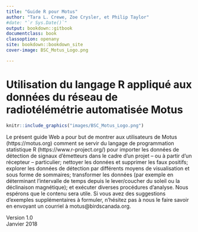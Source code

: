 ```yaml
---
title: "Guide R pour Motus"
author: "Tara L. Crewe, Zoe Crysler, et Philip Taylor"
#date: "`r Sys.Date()`"
output: bookdown::gitbook
documentclass: book
classoption: openany
site: bookdown::bookdown_site
cover-image: BSC_Motus_Logo.png

---
```


# Utilisation du langage R appliqué aux données du réseau de radiotélémétrie automatisée Motus  {-}

```r
knitr::include_graphics("images/BSC_Motus_Logo.png")
```

Le présent guide Web a pour but de montrer aux utilisateurs de Motus (https://motus.org) comment se servir du langage de programmation statistique R (https://www.r-project.org/) pour importer les données de détection de signaux d’émetteurs dans le cadre d’un projet – ou à partir d’un récepteur – particulier; nettoyer les données et supprimer les faux positifs; explorer les données de détection par différents moyens de visualisation et sous forme de sommaires; transformer les données (par exemple en déterminant l’intervalle de temps depuis le lever/coucher du soleil ou la déclinaison magnétique); et exécuter diverses procédures d’analyse. Nous espérons que le contenu sera utile. Si vous avez des suggestions d’exemples supplémentaires à formuler, n’hésitez pas à nous le faire savoir en envoyant un courriel à motus@birdscanada.org.

Version 1.0   
Janvier 2018
